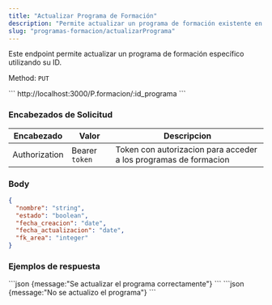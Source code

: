```yaml
---
title: "Actualizar Programa de Formación"
description: "Permite actualizar un programa de formación existente en el sistema."
slug: "programas-formacion/actualizarPrograma"
---
```


Este endpoint permite actualizar un programa de formación específico utilizando su ID.

Method: `PUT`

<Tabs>
  <TabItem label="Endpoint">
  ```
  http://localhost:3000/P.formacion/:id_programa
  ```
  </TabItem>
</Tabs>

<h3>Encabezados de Solicitud</h3>

| Encabezado | Valor | Descripcion
|----------|-------| -------
| Authorization |  Bearer `token` | Token con autorizacion para acceder a los programas de formacion

### Body

```json
{
  "nombre": "string",
  "estado": "boolean",
  "fecha_creacion": "date",
  "fecha_actualizacion": "date",
  "fk_area": "integer"
}
```
<h3>Ejemplos de respuesta</h3>

<Tabs>
  <TabItem label="Status 200">
  ```json
  {message:"Se actualizar el programa correctamente"}
  ```
  </TabItem>

  <TabItem label="Status 400">
  ```json
  {message:"No se actualizo el programa"}
  ```
  </TabItem>
</Tabs>